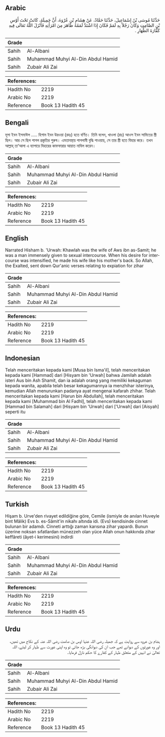 ## Arabic


<div dir="rtl" lang="ar" style={{fontSize:'larger',backgroundColor:'#f8f9fa',padding:20}}>
حَدَّثَنَا مُوسَى بْنُ إِسْمَاعِيلَ، حَدَّثَنَا حَمَّادٌ، عَنْ هِشَامِ بْنِ عُرْوَةَ، أَنَّ جَمِيلَةَ، كَانَتْ تَحْتَ أَوْسِ بْنِ الصَّامِتِ وَكَانَ رَجُلاً بِهِ لَمَمٌ فَكَانَ إِذَا اشْتَدَّ لَمَمُهُ ظَاهَرَ مِنَ امْرَأَتِهِ فَأَنْزَلَ اللَّهُ تَعَالَى فِيهِ كَفَّارَةَ الظِّهَارِ ‏.‏
</div>
<div style={{backgroundColor:'#f8f9fa',padding:20, marginBottom: 10}}><table> <thead> <tr> <th>Grade</th> <th></th> </tr> </thead> <tbody> <tr><td>Sahih</td><td>Al-Albani</td></tr><tr><td>Sahih</td><td>Muhammad Muhyi Al-Din Abdul Hamid</td></tr><tr><td>Sahih</td><td>Zubair Ali Zai</td></tr></tbody></table><table> <thead> <tr> <th>References:</th> <th></th> </tr> </thead> <tbody><tr><td>Hadith No</td><td>2219</td></tr><tr><td>Arabic No</td><td>2219</td></tr><tr><td>Reference</td><td>Book 13 Hadith 45</td></tr></tbody></table></div>

## Bengali


<div dir="ltr" lang="bn" style={{fontSize:'larger',backgroundColor:'#f8f9fa',padding:20}}>
মূসা ইবন ইসমাঈল ..... হিশাম ইবন উরওয়া (রহঃ) হতে বর্ণিত। তিনি বলেন, খাওলা (রাঃ) আওস ইবন সামিতের স্ত্রী ছিল। আর সে ছিল পাগল প্রকৃতির পুরুষ। এমতাবস্থায় পাগলামী বৃদ্ধি পাওয়ায়, সে তার স্ত্রী হতে যিহার করে। তখন আল্লাহ্ তা‘আলা এ ব্যাপারে যিহারের কাফফারার আয়াত নাযিল করেন।
</div>
<div style={{backgroundColor:'#f8f9fa',padding:20, marginBottom: 10}}><table> <thead> <tr> <th>Grade</th> <th></th> </tr> </thead> <tbody> <tr><td>Sahih</td><td>Al-Albani</td></tr><tr><td>Sahih</td><td>Muhammad Muhyi Al-Din Abdul Hamid</td></tr><tr><td>Sahih</td><td>Zubair Ali Zai</td></tr></tbody></table><table> <thead> <tr> <th>References:</th> <th></th> </tr> </thead> <tbody><tr><td>Hadith No</td><td>2219</td></tr><tr><td>Arabic No</td><td>2219</td></tr><tr><td>Reference</td><td>Book 13 Hadith 45</td></tr></tbody></table></div>

## English


<div dir="ltr" lang="en" style={{fontSize:'larger',backgroundColor:'#f8f9fa',padding:20}}>
Narrated Hisham b. 'Urwah: Khawlah was the wife of Aws ibn as-Samit; he was a man immensely given to sexual intercourse. When his desire for intercourse was intensified, he made his wife like his mother's back. So Allah, the Exalted, sent down Qur'anic verses relating to expiation for zihar
</div>
<div style={{backgroundColor:'#f8f9fa',padding:20, marginBottom: 10}}><table> <thead> <tr> <th>Grade</th> <th></th> </tr> </thead> <tbody> <tr><td>Sahih</td><td>Al-Albani</td></tr><tr><td>Sahih</td><td>Muhammad Muhyi Al-Din Abdul Hamid</td></tr><tr><td>Sahih</td><td>Zubair Ali Zai</td></tr></tbody></table><table> <thead> <tr> <th>References:</th> <th></th> </tr> </thead> <tbody><tr><td>Hadith No</td><td>2219</td></tr><tr><td>Arabic No</td><td>2219</td></tr><tr><td>Reference</td><td>Book 13 Hadith 45</td></tr></tbody></table></div>

## Indonesian


<div dir="ltr" lang="id" style={{fontSize:'larger',backgroundColor:'#f8f9fa',padding:20}}>
Telah menceritakan kepada kami [Musa bin Isma'il], telah menceritakan kepada kami [Hammad] dari [Hisyam bin 'Urwah] bahwa Jamilah adalah isteri Aus bin Ash Shamit, dan ia adalah orang yang memiliki kekaguman kepada wanita, apabila telah besar kekagumannya ia menzhihar isterinya, kemudian Allah menurunkan padanya ayat mengenai kafarah zhihar. Telah menceritakan kepada kami [Harun bin Abdullah], telah menceritakan kepada kami [Muhammad bin Al Fadhl], telah menceritakan kepada kami [Hammad bin Salamah] dari [Hisyam bin 'Urwah] dari ['Urwah] dari [Aisyah] seperti itu
</div>
<div style={{backgroundColor:'#f8f9fa',padding:20, marginBottom: 10}}><table> <thead> <tr> <th>Grade</th> <th></th> </tr> </thead> <tbody> <tr><td>Sahih</td><td>Al-Albani</td></tr><tr><td>Sahih</td><td>Muhammad Muhyi Al-Din Abdul Hamid</td></tr><tr><td>Sahih</td><td>Zubair Ali Zai</td></tr></tbody></table><table> <thead> <tr> <th>References:</th> <th></th> </tr> </thead> <tbody><tr><td>Hadith No</td><td>2219</td></tr><tr><td>Arabic No</td><td>2219</td></tr><tr><td>Reference</td><td>Book 13 Hadith 45</td></tr></tbody></table></div>

## Turkish


<div dir="ltr" lang="tr" style={{fontSize:'larger',backgroundColor:'#f8f9fa',padding:20}}>
Hişam b. Urve'den rivayet edildiğine göre, Cemile (ismiyle de anılan Huveyle bint Mâlik) Evs b. es-Sâmit'in nikahı altında idi. (Evs) kendisinde cinnet bulunan bir adamdı. Cinneti arttığı zaman karısına zihar yapardı. Bunun üzerine noksan sıfatlardan münezzeh olan yüce Allah onun hakkında zihar keffâreti (âyet-i kerimesini) indirdi
</div>
<div style={{backgroundColor:'#f8f9fa',padding:20, marginBottom: 10}}><table> <thead> <tr> <th>Grade</th> <th></th> </tr> </thead> <tbody> <tr><td>Sahih</td><td>Al-Albani</td></tr><tr><td>Sahih</td><td>Muhammad Muhyi Al-Din Abdul Hamid</td></tr><tr><td>Sahih</td><td>Zubair Ali Zai</td></tr></tbody></table><table> <thead> <tr> <th>References:</th> <th></th> </tr> </thead> <tbody><tr><td>Hadith No</td><td>2219</td></tr><tr><td>Arabic No</td><td>2219</td></tr><tr><td>Reference</td><td>Book 13 Hadith 45</td></tr></tbody></table></div>

## Urdu


<div dir="rtl" lang="ur" style={{fontSize:'larger',backgroundColor:'#f8f9fa',padding:20}}>
ہشام بن عروہ سے روایت ہے کہ جمیلہ رضی اللہ عنہا اوس بن صامت رضی اللہ عنہ کے نکاح میں تھیں، اور وہ عورتوں کے دیوانے تھے جب ان کی دیوانگی بڑھ جاتی تو وہ اپنی عورت سے ظہار کر لیتے، اللہ تعالیٰ نے انہیں کے متعلق ظہار کے کفارے کا حکم نازل فرمایا۔
</div>
<div style={{backgroundColor:'#f8f9fa',padding:20, marginBottom: 10}}><table> <thead> <tr> <th>Grade</th> <th></th> </tr> </thead> <tbody> <tr><td>Sahih</td><td>Al-Albani</td></tr><tr><td>Sahih</td><td>Muhammad Muhyi Al-Din Abdul Hamid</td></tr><tr><td>Sahih</td><td>Zubair Ali Zai</td></tr></tbody></table><table> <thead> <tr> <th>References:</th> <th></th> </tr> </thead> <tbody><tr><td>Hadith No</td><td>2219</td></tr><tr><td>Arabic No</td><td>2219</td></tr><tr><td>Reference</td><td>Book 13 Hadith 45</td></tr></tbody></table></div>